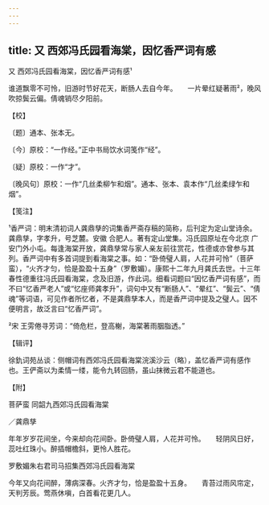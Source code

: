 ```yaml
---
---
---
```

title: 又 西郊冯氏园看海棠，因忆香严词有感
---



又 西郊冯氏园看海棠，因忆香严词有感¹





谁道飘零不可怜，旧游时节好花天，断肠人去自今年。　　一片晕红疑著雨²，晚风吹掠鬓云偏。倩魂销尽夕阳前。





【校】


〔题〕通本、张本无。

〔今〕原校：“一作经。”正中书局饮水词笺作“经”。

〔疑〕原校：一作“才”。

〔晚风句〕原校：一作“几丝柔柳乍和烟”。通本、张本、袁本作“几丝柔绿乍和烟”。





【笺注】


¹香严词：明末清初词人龚鼎孳的词集香严斋存稿的简称，后刊定为定山堂诗余。龚鼎孳，字孝升，号芝麓。安徽 合肥人。著有定山堂集。冯氏园原址在今北京 广安门外小屯。每逢海棠开放，龚鼎孳常与家人亲友前往赏花，性德或亦曾参与其列。香严词中有多首词提到看海棠之事。如：“卧倚璧人肩，人花并可怜”（菩萨蛮），“火齐才匀，恰是盈盈十五身”（罗敷媚）。康熙十二年九月龚氏去世。十三年春性德重往冯氏园看海棠，念及旧游，作此词。细看词题曰“因忆香严词有感”，而不曰“忆香严老人”或“忆座师龚孝升”，词句中又有“断肠人”、“晕红”、“鬓云”、“倩魂”等词语，可见作者所忆者，不是龚鼎孳本人，而是香严词中提及之璧人。因不便明言，故泛言曰“忆香严词”。

²宋 王雱倦寻芳词：“倚危栏，登高榭，海棠著雨胭脂透。”





【辑评】


徐釚词苑丛谈：侧帽词有西郊冯氏园看海棠浣溪沙云（略），盖忆香严词有感作也。王俨斋以为柔情一缕，能令九转回肠，虽山抹微云君不能道也。





【附】


菩萨蛮 同韶九西郊冯氏园看海棠


／龚鼎孳

年年岁岁花间坐，今来却向花间卧。卧倚璧人肩，人花并可怜。　　轻阴风日好，蕊吐红珠小。醉插帽檐斜，更怜人胜花。





罗敷媚朱右君司马招集西郊冯氏园看海棠


今年又向花间醉，薄病深春。火齐才匀，恰是盈盈十五身。　　青苔过雨风帘定，天判芳辰。莺燕休嗔，白首看花更几人。